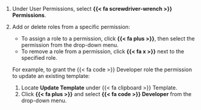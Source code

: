 1. Under User Permissions, select **{{< fa screwdriver-wrench >}} Permissions**.

1. Add or delete roles from a specific permission:
    - To assign a role to a permission, click **{{< fa plus >}}**, then select the permission from the drop-down menu.
    - To remove a role from a permission, click **{{< fa x >}}** next to the specified role.

    For example, to grant the [{{< fa code >}} Developer]{.bubble} role the permission to update an existing template:
    
    1. Locate **Update Template** under {{< fa clipboard >}} Template. 
    1. Click **{{< fa plus >}}** and select [**{{< fa code >}} Developer**]{.bubble} from the drop-down menu.